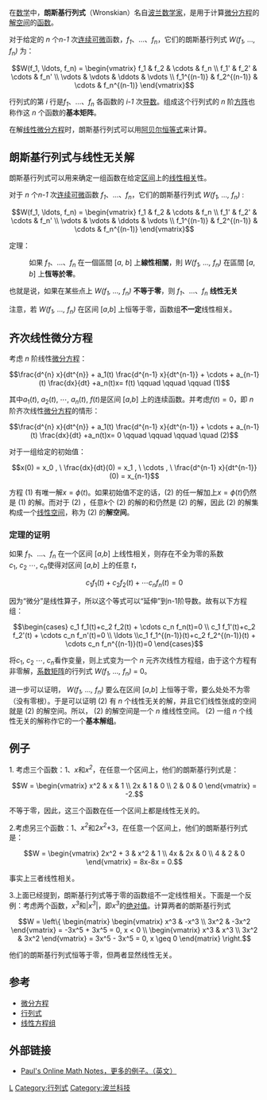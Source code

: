 在[[数学|数学]]中，'''朗斯基行列式'''（Wronskian）名自[[波兰|波兰]][[数学家|数学家]]{{le|约瑟夫·侯恩·朗斯基|Józef Maria Hoene-Wroński}}，是用于计算[[微分方程|微分方程]]的[[解空间|解空间]]的[[函数|函数]]。

对于给定的 ''n'' 个''n-1'' 次[[连续|连续]][[可微|可微]]函数，''f<sub>1</sub>''、...、''f<sub>n</sub>''，它们的朗斯基行列式 ''W(f<sub>1</sub>, ..., f<sub>n</sub>)'' 为：

:<math>
W(f_1, \ldots, f_n) =
\begin{vmatrix} 
f_1 & f_2 & \cdots & f_n \\
f_1' & f_2' & \cdots & f_n' \\
\vdots & \vdots & \ddots & \vdots \\
f_1^{(n-1)} & f_2^{(n-1)} & \cdots & f_n^{(n-1)}
\end{vmatrix}
</math>

行列式的第 ''i'' 行是''f<sub>1</sub>''、...、''f<sub>n</sub>'' 各函数的 ''i-1'' 次[[导数|导数]]。组成这个行列式的 ''n'' 阶[[方阵|方阵]]也称作这 ''n'' 个函数的'''基本矩阵'''。

在解[[线性微分方程|线性微分方程]]时，朗斯基行列式可以用[[阿贝尔恒等式|阿贝尔恒等式]]来计算。

== 朗斯基行列式与线性无关解 ==

朗斯基行列式可以用来确定一组函数在给定[[区间|区间]]上的[[线性相关|线性相关]]性。

对于 ''n'' 个''n-1'' 次[[连续|连续]][[可微|可微]]函数 ''f<sub>1</sub>''、...、''f<sub>n</sub>''，它们的朗斯基行列式 ''W(f<sub>1</sub>, ..., f<sub>n</sub>)'' :

:<math>
W(f_1, \ldots, f_n) =
\begin{vmatrix} 
f_1 & f_2 & \cdots & f_n \\
f_1' & f_2' & \cdots & f_n' \\
\vdots & \vdots & \ddots & \vdots \\
f_1^{(n-1)} & f_2^{(n-1)} & \cdots & f_n^{(n-1)}
\end{vmatrix}
</math>

定理：

:如果 ''f<sub>1</sub>''、...、''f<sub>n</sub>'' 在一個區間 [''a'', ''b''] 上'''線性相關'''，則 ''W(f<sub>1</sub>, ..., f<sub>n</sub>)'' 在區間 [''a'', ''b''] 上'''恆等於零'''。

也就是说，如果在某些点上 ''W(f<sub>1</sub>, ..., f<sub>n</sub>)'' '''不等于零'''，则 ''f<sub>1</sub>''、...、''f<sub>n</sub>'' '''线性无关'''

注意，若 ''W(f<sub>1</sub>, ..., f<sub>n</sub>)'' 在区间 [''a'',''b''] 上恒等于零，函数组'''不一定'''线性相关。

== 齐次线性微分方程 ==

考虑 ''n'' 阶线性[[微分方程|微分方程]]：
:<math> \frac{d^{n} x}{dt^{n}} + a_1(t) \frac{d^{n-1} x}{dt^{n-1}} + \cdots + a_{n-1}(t) \frac{dx}{dt} +a_n(t)x= f(t)  \qquad  \qquad  \qquad (1)</math> 

其中<math> a_1(t), \ a_2(t), \ \cdots , \ a_n(t) , \ f(t) </math>是区间 [''a'',''b''] 上的连续函数。并考虑<math>f(t) = 0 </math>，即 ''n'' 阶齐次线性[[微分方程|微分方程]]的情形：
:<math> \frac{d^{n} x}{dt^{n}} + a_1(t) \frac{d^{n-1} x}{dt^{n-1}} + \cdots + a_{n-1}(t) \frac{dx}{dt} +a_n(t)x= 0 \qquad  \qquad  \qquad  \quad (2) </math> 

对于一组给定的初始值：
:<math> x(0) = x_0 , \ \frac{dx}{dt}(0) = x_1 , \ \cdots , \ \frac{d^{n-1} x}{dt^{n-1}}(0) = x_{n-1} </math>

方程 (1) 有唯一解<math> x= \phi (t) </math>。如果初始值不定的话，(2) 的任一解加上<math> x= \phi (t) </math>仍然是 (1) 的解。而对于 (2) ，任意''k''个 (2) 的解的和仍然是 (2) 的解，因此 (2) 的解集构成一个[[线性空间|线性空间]]，称为 (2) 的'''解空间'''。

=== 定理的证明 ===
如果 ''f<sub>1</sub>''、...、''f<sub>n</sub>'' 在一个区间 [''a'',''b''] 上线性相关，则存在不全为零的系数<math> c_1, \ c_2 \ \cdots , \ c_n </math>使得对区间 [''a'',''b''] 上的任意 ''t''，

:<math>c_1 f_1(t)+c_2 f_2(t) + \cdots c_n f_n(t)=0</math>

因为“微分”是线性算子，所以这个等式可以“延伸”到n-1阶导数。故有以下方程组：

:<math>\begin{cases} c_1 f_1(t)+c_2 f_2(t) + \cdots c_n f_n(t)=0  \\ c_1 f_1'(t)+c_2 f_2'(t) + \cdots c_n f_n'(t)=0 \\ \ldots \\c_1 f_1^{(n-1)}(t)+c_2 f_2^{(n-1)}(t) + \cdots c_n f_n^{(n-1)}(t)=0   \end{cases} </math>

将<math> c_1, \ c_2 \ \cdots , \ c_n </math>看作变量，则上式变为一个 ''n'' 元齐次线性方程组，由于这个方程有非零解，[[克萊姆法則|系数矩阵]]的行列式 ''W(f<sub>1</sub>, ..., f<sub>n</sub>)'' = 0。

进一步可以证明， ''W(f<sub>1</sub>, ..., f<sub>n</sub>)'' 要么在区间 [''a'',''b''] 上恒等于零，要么处处不为零（没有零根）。于是可以证明 (2) 有 ''n'' 个线性无关的解，并且它们线性张成的空间就是 (2) 的解空间。所以， (2) 的解空间是一个 ''n'' 维线性空间。 (2) 一组 ''n'' 个线性无关的解称作它的一个'''基本解组'''。

== 例子 ==

1. 考虑三个函数：1、''x''和''x<sup>2</sup>''，在任意一个区间上，他们的朗斯基行列式是：

::<math>
W = 
\begin{vmatrix}
x^2 & x & 1 \\
2x & 1 & 0 \\
2 & 0 & 0
\end{vmatrix}
= -2.
</math>

不等于零，因此，这三个函数在任一个区间上都是线性无关的。

2.考虑另三个函数：1、''x<sup>2</sup>''和2''x<sup>2</sup>''+3，在任意一个区间上，他们的朗斯基行列式是：

::<math>
W = 
\begin{vmatrix}
2x^2 + 3 & x^2 & 1 \\
4x & 2x & 0 \\
4 & 2 & 0
\end{vmatrix}
= 8x-8x = 0.
</math>

事实上三者线性相关。

3.上面已经提到，朗斯基行列式等于零的函数组不一定线性相关。下面是一个反例：考虑两个函数，''x<sup>3</sup>''和|''x<sup>3</sup>''|，即''x<sup>3</sup>''的[[绝对值|绝对值]]。计算两者的朗斯基行列式

::<math>
W = \left\{
\begin{matrix}
  \begin{vmatrix}
  x^3 & -x^3 \\
  3x^2 & -3x^2
  \end{vmatrix}
= -3x^5 + 3x^5 = 0,  x < 0 \\
  \begin{vmatrix}
  x^3 & x^3 \\
  3x^2 & 3x^2
  \end{vmatrix}
= 3x^5 - 3x^5 = 0, x \geq 0
\end{matrix}
\right.
</math>

他们的朗斯基行列式恒等于零，但两者显然线性无关。

== 参考 ==
*[[微分方程|微分方程]]
*[[行列式|行列式]]
*[[线性方程组|线性方程组]]

== 外部链接 ==
* [http://tutorial.math.lamar.edu/classes/de/wronskian.aspx Paul's Online Math Notes，更多的例子。（英文）] {{Wayback|url=http://tutorial.math.lamar.edu/classes/de/wronskian.aspx |date=20210328033906 }}

[[Category:微分方程|L]]
[[Category:行列式|Category:行列式]]
[[Category:波兰科技|Category:波兰科技]]